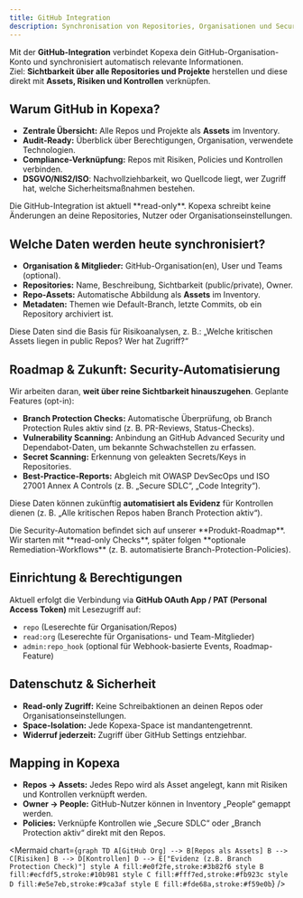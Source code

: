 ```yaml
---
title: GitHub Integration
description: Synchronisation von Repositories, Organisationen und Security-Daten aus GitHub – plus Ausblick auf geplante Automatisierungen
---
```


Mit der **GitHub-Integration** verbindet Kopexa dein GitHub-Organisation-Konto und synchronisiert automatisch relevante Informationen.  
Ziel: **Sichtbarkeit über alle Repositories und Projekte** herstellen und diese direkt mit **Assets, Risiken und Kontrollen** verknüpfen.

## Warum GitHub in Kopexa?

- **Zentrale Übersicht:** Alle Repos und Projekte als **Assets** im Inventory.
- **Audit-Ready:** Überblick über Berechtigungen, Organisation, verwendete Technologien.
- **Compliance-Verknüpfung:** Repos mit Risiken, Policies und Kontrollen verbinden.
- **DSGVO/NIS2/ISO**: Nachvollziehbarkeit, wo Quellcode liegt, wer Zugriff hat, welche Sicherheitsmaßnahmen bestehen.

<Callout title="Gut zu wissen">
Die GitHub-Integration ist aktuell **read-only**.  
Kopexa schreibt keine Änderungen an deine Repositories, Nutzer oder Organisationseinstellungen.
</Callout>

## Welche Daten werden heute synchronisiert?

- **Organisation & Mitglieder:** GitHub-Organisation(en), User und Teams (optional).
- **Repositories:** Name, Beschreibung, Sichtbarkeit (public/private), Owner.
- **Repo-Assets:** Automatische Abbildung als **Assets** im Inventory.
- **Metadaten:** Themen wie Default-Branch, letzte Commits, ob ein Repository archiviert ist.

Diese Daten sind die Basis für Risikoanalysen, z. B.: „Welche kritischen Assets liegen in public Repos? Wer hat Zugriff?“

## Roadmap & Zukunft: Security-Automatisierung

Wir arbeiten daran, **weit über reine Sichtbarkeit hinauszugehen**. Geplante Features (opt-in):

- **Branch Protection Checks:** Automatische Überprüfung, ob Branch Protection Rules aktiv sind (z. B. PR-Reviews, Status-Checks).
- **Vulnerability Scanning:** Anbindung an GitHub Advanced Security und Dependabot-Daten, um bekannte Schwachstellen zu erfassen.
- **Secret Scanning:** Erkennung von geleakten Secrets/Keys in Repositories.
- **Best-Practice-Reports:** Abgleich mit OWASP DevSecOps und ISO 27001 Annex A Controls (z. B. „Secure SDLC“, „Code Integrity“).

Diese Daten können zukünftig **automatisiert als Evidenz** für Kontrollen dienen (z. B. „Alle kritischen Repos haben Branch Protection aktiv“).

<Callout title="Roadmap">
Die Security-Automation befindet sich auf unserer **Produkt-Roadmap**.  
Wir starten mit **read-only Checks**, später folgen **optionale Remediation-Workflows** (z. B. automatisierte Branch-Protection-Policies).
</Callout>

## Einrichtung & Berechtigungen

Aktuell erfolgt die Verbindung via **GitHub OAuth App / PAT (Personal Access Token)** mit Lesezugriff auf:

- `repo` (Leserechte für Organisation/Repos)
- `read:org` (Leserechte für Organisations- und Team-Mitglieder)
- `admin:repo_hook` (optional für Webhook-basierte Events, Roadmap-Feature)


## Datenschutz & Sicherheit

- **Read-only Zugriff:** Keine Schreibaktionen an deinen Repos oder Organisationseinstellungen.
- **Space-Isolation:** Jede Kopexa-Space ist mandantengetrennt.
- **Widerruf jederzeit:** Zugriff über GitHub Settings entziehbar.

## Mapping in Kopexa

- **Repos → Assets:** Jedes Repo wird als Asset angelegt, kann mit Risiken und Kontrollen verknüpft werden.
- **Owner → People:** GitHub-Nutzer können in Inventory „People“ gemappt werden.
- **Policies:** Verknüpfe Kontrollen wie „Secure SDLC“ oder „Branch Protection aktiv“ direkt mit den Repos.

<Mermaid
  chart={`
graph TD
  A[GitHub Org] --> B[Repos als Assets]
  B --> C[Risiken]
  B --> D[Kontrollen]
  D --> E["Evidenz (z.B. Branch Protection Check)"]
  style A fill:#e0f2fe,stroke:#3b82f6
  style B fill:#ecfdf5,stroke:#10b981
  style C fill:#fff7ed,stroke:#fb923c
  style D fill:#e5e7eb,stroke:#9ca3af
  style E fill:#fde68a,stroke:#f59e0b
`}
 />
